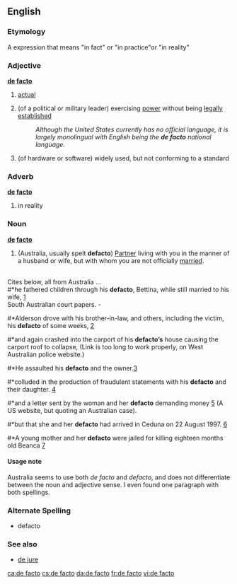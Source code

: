 {{see|defacto}}
{{wikipedia}}

==English==

===Etymology===
A {{L.}} expression that means "in fact" or "in practice"or "in reality"

===Adjective===
'''[[de]] [[facto]]'''

# [[actual]]
# {{cattag|politics|military}} (of a political or military leader) exercising [[power]] without being [[legally]] [[establish]]ed
#: ''Although the United States currently has no official language, it is largely monolingual with English being the '''de facto''' national language.''
# {{cattag|computing}} (of hardware or software) widely used, but not conforming to a standard

===Adverb===
'''[[de]] [[facto]]'''

# in reality

===Noun===

'''[[de]] [[facto]]'''

# (Australia, usually spelt '''defacto''') [[Partner]] living with you in the manner of a husband or wife, but with whom you are not officially [[married]].
<BR>Cites below, all from Australia ...<BR>
#*he fathered children through his '''defacto''', Bettina, while still married to his wife,
[http://www.ccgm.org.au/Articles/ARTICLE-0045.htm]<BR>
South Australian court papers. -
#*Alderson drove with his brother-in-law, and others, including the victim, his '''defacto''' of some weeks,
[http://www.nt.gov.au/ntsc/doc/judgements/2002/0/20020930ca10.htm]
#*and again crashed into the carport of his '''defacto’s''' house causing the carport roof to collapse,
(Link is too long to work properly, on West Australian police website.)
#*He assaulted his '''defacto''' and the owner.[http://homepages.picknowl.com.au/shazs/HomeInvasion.htm]
#*colluded in the production of fraudulent statements with his '''defacto''' and their daughter.
[http://homepages.picknowl.com.au/shazs/outcome1.htm]
#*and a letter sent by the woman and her '''defacto''' demanding money
[http://www.rickross.com/reference/kamm/kamm19.html] (A US website, but quoting an Australian case).
#*but that she and her '''defacto''' had arrived in Ceduna on 22 August 1997.
[http://www.courts.sa.gov.au/courts/coroner/findings/findings_2000/white.pugh.finding.htm]
#*A young mother and her '''defacto''' were jailed for killing eighteen months old Beanca
[http://www.abc.net.au/austory/content/2003/s921661.htm]


====Usage note====
Australia seems to use both ''de facto'' and ''defacto'', and does not differentiate between the noun and adjective sense.  I even found one paragraph with both spellings.

===Alternate Spelling===
<!--Is this true?  Or is this the Aus. noun meaning?-->
*defacto

===See also===
* [[de jure]]

[[ca:de facto]]
[[cs:de facto]]
[[da:de facto]]
[[fr:de facto]]
[[vi:de facto]]